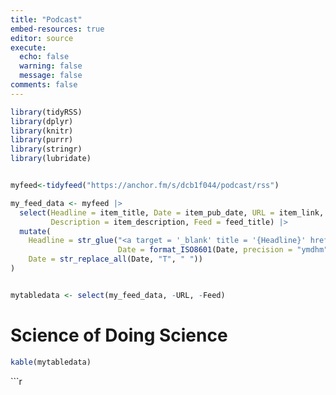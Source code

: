 ```yaml
---
title: "Podcast"
embed-resources: true
editor: source
execute: 
  echo: false
  warning: false
  message: false
comments: false
---
```

```r
library(tidyRSS)
library(dplyr)
library(knitr)
library(purrr)
library(stringr)
library(lubridate)


myfeed<-tidyfeed("https://anchor.fm/s/dcb1f044/podcast/rss")

my_feed_data <- myfeed |>
  select(Headline = item_title, Date = item_pub_date, URL = item_link, 
         Description = item_description, Feed = feed_title) |>
  mutate(
    Headline = str_glue("<a target = '_blank' title = '{Headline}' href='{URL}'>{Headline}</a>",
                        Date = format_ISO8601(Date, precision = "ymdhm"),
    Date = str_replace_all(Date, "T", " "))
)


mytabledata <- select(my_feed_data, -URL, -Feed)
```

# Science of Doing Science

:::{.column-page}

```r


kable(mytabledata)


```

:::

```r



